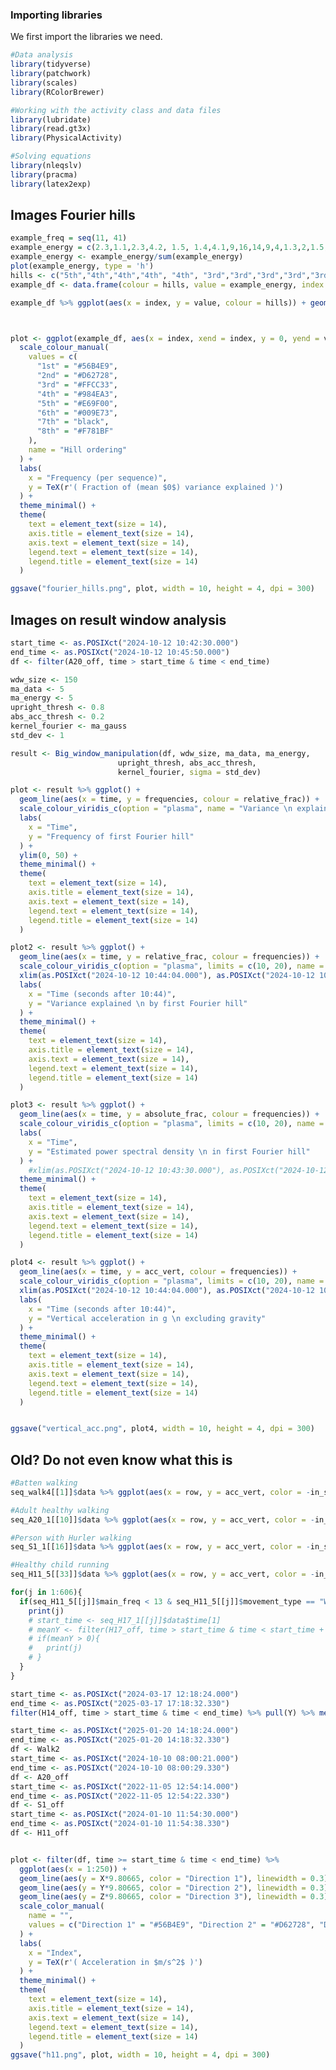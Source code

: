### Importing libraries
We first import the libraries we need.

```r
#Data analysis
library(tidyverse)
library(patchwork)
library(scales)
library(RColorBrewer)

#Working with the activity class and data files
library(lubridate)
library(read.gt3x)
library(PhysicalActivity)

#Solving equations
library(nleqslv)
library(pracma)
library(latex2exp)
```

## Images Fourier hills

```r
example_freq = seq(11, 41)
example_energy = c(2.3,1.1,2.3,4.2, 1.5, 1.4,4.1,9,16,14,9,4,1.3,2,1.5,1,3,11,22,14,16,18,11,5,3,2,1,1.1,0.4,0.7, 0.5)
example_energy <- example_energy/sum(example_energy)
plot(example_energy, type = 'h')
hills <- c("5th","4th","4th","4th", "4th", "3rd","3rd","3rd","3rd","3rd","3rd","3rd","3rd","6th","6th","1st","1st","1st","1st","1st","2nd","2nd","2nd","2nd","2nd","2nd","2nd","7th","7th","8th", "8th")
example_df <- data.frame(colour = hills, value = example_energy, index = example_freq)

example_df %>% ggplot(aes(x = index, y = value, colour = hills)) + geom_point()



plot <- ggplot(example_df, aes(x = index, xend = index, y = 0, yend = value)) + geom_segment(linewidth = 1, aes(colour = colour)) +
  scale_colour_manual(
    values = c(
      "1st" = "#56B4E9",
      "2nd" = "#D62728",
      "3rd" = "#FFCC33",
      "4th" = "#984EA3",
      "5th" = "#E69F00",
      "6th" = "#009E73", 
      "7th" = "black",
      "8th" = "#F781BF"
    ),
    name = "Hill ordering"
  ) +
  labs(
    x = "Frequency (per sequence)",
    y = TeX(r'( Fraction of (mean $0$) variance explained )')
  ) +
  theme_minimal() +
  theme(
    text = element_text(size = 14),            
    axis.title = element_text(size = 14),     
    axis.text = element_text(size = 14),       
    legend.text = element_text(size = 14),     
    legend.title = element_text(size = 14)     
  )

ggsave("fourier_hills.png", plot, width = 10, height = 4, dpi = 300)
```

## Images on result window analysis

```r
start_time <- as.POSIXct("2024-10-12 10:42:30.000")
end_time <- as.POSIXct("2024-10-12 10:45:50.000")
df <- filter(A20_off, time > start_time & time < end_time)

wdw_size <- 150
ma_data <- 5
ma_energy <- 5
upright_thresh <- 0.8
abs_acc_thresh <- 0.2
kernel_fourier <- ma_gauss
std_dev <- 1

result <- Big_window_manipulation(df, wdw_size, ma_data, ma_energy, 
                        upright_thresh, abs_acc_thresh,
                        kernel_fourier, sigma = std_dev)

plot <- result %>% ggplot() + 
  geom_line(aes(x = time, y = frequencies, colour = relative_frac)) +
  scale_colour_viridis_c(option = "plasma", name = "Variance \n explained \n by first hill") +
  labs(
    x = "Time",
    y = "Frequency of first Fourier hill"
  ) +
  ylim(0, 50) +
  theme_minimal() +
  theme(
    text = element_text(size = 14),            
    axis.title = element_text(size = 14),      
    axis.text = element_text(size = 14),       
    legend.text = element_text(size = 14),     
    legend.title = element_text(size = 14)     
  )

plot2 <- result %>% ggplot() + 
  geom_line(aes(x = time, y = relative_frac, colour = frequencies)) +
  scale_colour_viridis_c(option = "plasma", limits = c(10, 20), name = "Frequency \n per sequence") +
  xlim(as.POSIXct("2024-10-12 10:44:04.000"), as.POSIXct("2024-10-12 10:44:15.000")) +
  labs(
    x = "Time (seconds after 10:44)",
    y = "Variance explained \n by first Fourier hill"
  ) +
  theme_minimal() +
  theme(
    text = element_text(size = 14),            
    axis.title = element_text(size = 14),      
    axis.text = element_text(size = 14),       
    legend.text = element_text(size = 14),     
    legend.title = element_text(size = 14)     
  )

plot3 <- result %>% ggplot() + 
  geom_line(aes(x = time, y = absolute_frac, colour = frequencies)) +
  scale_colour_viridis_c(option = "plasma", limits = c(10, 20), name = "Frequency \n per sequence") +
  labs(
    x = "Time",
    y = "Estimated power spectral density \n in first Fourier hill"
  ) +
    #xlim(as.POSIXct("2024-10-12 10:43:30.000"), as.POSIXct("2024-10-12 10:45:50.000")) +
  theme_minimal() +
  theme(
    text = element_text(size = 14),            
    axis.title = element_text(size = 14),      
    axis.text = element_text(size = 14),       
    legend.text = element_text(size = 14),     
    legend.title = element_text(size = 14)     
  )

plot4 <- result %>% ggplot() + 
  geom_line(aes(x = time, y = acc_vert, colour = frequencies)) +
  scale_colour_viridis_c(option = "plasma", limits = c(10, 20), name = "Frequency \n per sequence") +
  xlim(as.POSIXct("2024-10-12 10:44:04.000"), as.POSIXct("2024-10-12 10:44:15.000")) +
  labs(
    x = "Time (seconds after 10:44)",
    y = "Vertical acceleration in g \n excluding gravity"
  ) +
  theme_minimal() +
  theme(
    text = element_text(size = 14),            
    axis.title = element_text(size = 14),      
    axis.text = element_text(size = 14),       
    legend.text = element_text(size = 14),     
    legend.title = element_text(size = 14)     
  )


ggsave("vertical_acc.png", plot4, width = 10, height = 4, dpi = 300)
```



## Old? Do not even know what this is

```r
#Batten walking
seq_walk4[[1]]$data %>% ggplot(aes(x = row, y = acc_vert, color = -in_step_fw + in_step_bw)) + geom_line()

#Adult healthy walking
seq_A20_1[[10]]$data %>% ggplot(aes(x = row, y = acc_vert, color = -in_step_fw + in_step_bw)) + geom_line()

#Person with Hurler walking
seq_S1_1[[16]]$data %>% ggplot(aes(x = row, y = acc_vert, color = -in_step_fw + in_step_bw)) + geom_line()

#Healthy child running
seq_H11_5[[33]]$data %>% ggplot(aes(x = row, y = acc_vert, color = -in_step_fw + in_step_bw)) + geom_line()

for(j in 1:606){
  if(seq_H11_5[[j]]$main_freq < 13 & seq_H11_5[[j]]$movement_type == "Walk" & nrow(seq_H11_5[[j]]$data) > 300){
    print(j)
    # start_time <- seq_H17_1[[j]]$data$time[1]
    # meanY <- filter(H17_off, time > start_time & time < start_time + 10) %>% pull(Y) %>% mean()
    # if(meanY > 0){
    #   print(j)
    # }
  }
}

start_time <- as.POSIXct("2024-03-17 12:18:24.000")
end_time <- as.POSIXct("2025-03-17 17:18:32.330")
filter(H14_off, time > start_time & time < end_time) %>% pull(Y) %>% mean()
```

```r
start_time <- as.POSIXct("2025-01-20 14:18:24.000")
end_time <- as.POSIXct("2025-01-20 14:18:32.330")
df <- Walk2
start_time <- as.POSIXct("2024-10-10 08:00:21.000")
end_time <- as.POSIXct("2024-10-10 08:00:29.330")
df <- A20_off
start_time <- as.POSIXct("2022-11-05 12:54:14.000")
end_time <- as.POSIXct("2022-11-05 12:54:22.330")
df <- S1_off
start_time <- as.POSIXct("2024-01-10 11:54:30.000")
end_time <- as.POSIXct("2024-01-10 11:54:38.330")
df <- H11_off


plot <- filter(df, time >= start_time & time < end_time) %>% 
  ggplot(aes(x = 1:250)) +
  geom_line(aes(y = X*9.80665, color = "Direction 1"), linewidth = 0.3) +
  geom_line(aes(y = Y*9.80665, color = "Direction 2"), linewidth = 0.3) +
  geom_line(aes(y = Z*9.80665, color = "Direction 3"), linewidth = 0.3) +
  scale_color_manual(
    name = "",
    values = c("Direction 1" = "#56B4E9", "Direction 2" = "#D62728", "Direction 3" = "#FFCC33")
  ) +
  labs(
    x = "Index",
    y = TeX(r'( Acceleration in $m/s^2$ )')
  ) +
  theme_minimal() +
  theme(
    text = element_text(size = 14),            
    axis.title = element_text(size = 14),      
    axis.text = element_text(size = 14),       
    legend.text = element_text(size = 14),     
    legend.title = element_text(size = 14)     
  )
ggsave("h11.png", plot, width = 10, height = 4, dpi = 300)
```